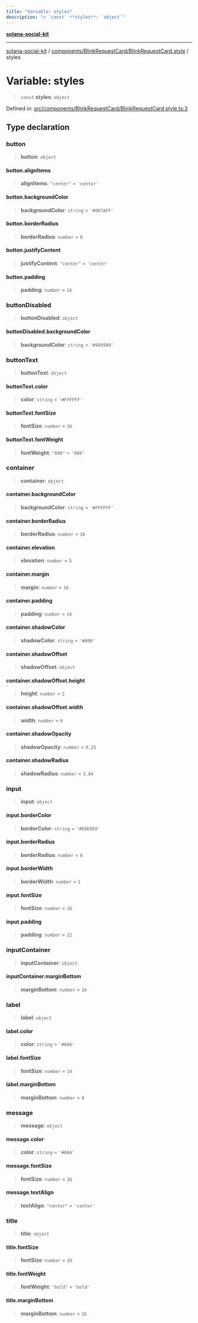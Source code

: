 ```yaml
---
title: "Variable: styles"
description: "> `const` **styles**: `object`"
---
```


[**solana-social-kit**](../../../../README.mdx)

***

[solana-social-kit](../../../../README.mdx) / [components/BlinkRequestCard/BlinkRequestCard.style](../README.mdx) / styles

# Variable: styles

> `const` **styles**: `object`

Defined in: [src/components/BlinkRequestCard/BlinkRequestCard.style.ts:3](https://github.com/SendArcade/solana-social-starter/blob/03568260ca96ed63f77049843c721de1cb011893/src/components/BlinkRequestCard/BlinkRequestCard.style.ts#L3)

## Type declaration

### button

> **button**: `object`

#### button.alignItems

> **alignItems**: `"center"` = `'center'`

#### button.backgroundColor

> **backgroundColor**: `string` = `'#007AFF'`

#### button.borderRadius

> **borderRadius**: `number` = `8`

#### button.justifyContent

> **justifyContent**: `"center"` = `'center'`

#### button.padding

> **padding**: `number` = `16`

### buttonDisabled

> **buttonDisabled**: `object`

#### buttonDisabled.backgroundColor

> **backgroundColor**: `string` = `'#999999'`

### buttonText

> **buttonText**: `object`

#### buttonText.color

> **color**: `string` = `'#FFFFFF'`

#### buttonText.fontSize

> **fontSize**: `number` = `16`

#### buttonText.fontWeight

> **fontWeight**: `"600"` = `'600'`

### container

> **container**: `object`

#### container.backgroundColor

> **backgroundColor**: `string` = `'#FFFFFF'`

#### container.borderRadius

> **borderRadius**: `number` = `16`

#### container.elevation

> **elevation**: `number` = `5`

#### container.margin

> **margin**: `number` = `16`

#### container.padding

> **padding**: `number` = `16`

#### container.shadowColor

> **shadowColor**: `string` = `'#000'`

#### container.shadowOffset

> **shadowOffset**: `object`

#### container.shadowOffset.height

> **height**: `number` = `2`

#### container.shadowOffset.width

> **width**: `number` = `0`

#### container.shadowOpacity

> **shadowOpacity**: `number` = `0.25`

#### container.shadowRadius

> **shadowRadius**: `number` = `3.84`

### input

> **input**: `object`

#### input.borderColor

> **borderColor**: `string` = `'#E0E0E0'`

#### input.borderRadius

> **borderRadius**: `number` = `8`

#### input.borderWidth

> **borderWidth**: `number` = `1`

#### input.fontSize

> **fontSize**: `number` = `16`

#### input.padding

> **padding**: `number` = `12`

### inputContainer

> **inputContainer**: `object`

#### inputContainer.marginBottom

> **marginBottom**: `number` = `16`

### label

> **label**: `object`

#### label.color

> **color**: `string` = `'#666'`

#### label.fontSize

> **fontSize**: `number` = `14`

#### label.marginBottom

> **marginBottom**: `number` = `8`

### message

> **message**: `object`

#### message.color

> **color**: `string` = `'#666'`

#### message.fontSize

> **fontSize**: `number` = `16`

#### message.textAlign

> **textAlign**: `"center"` = `'center'`

### title

> **title**: `object`

#### title.fontSize

> **fontSize**: `number` = `20`

#### title.fontWeight

> **fontWeight**: `"bold"` = `'bold'`

#### title.marginBottom

> **marginBottom**: `number` = `16`
